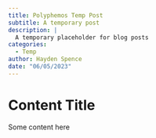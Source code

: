 ```yaml
---
title: Polyphemos Temp Post
subtitle: A temporary post
description: |
  A temporary placeholder for blog posts
categories:
  - Temp
author: Hayden Spence
date: "06/05/2023"
---
```


# Content Title

Some content here